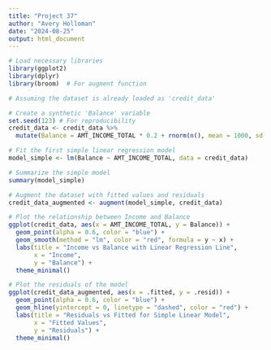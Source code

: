 ---
title: "Project 37"
author: "Avery Holloman"
date: "2024-08-25"
output: html_document
---

```{r}
# Load necessary libraries
library(ggplot2)
library(dplyr)
library(broom)  # For augment function

# Assuming the dataset is already loaded as 'credit_data'

# Create a synthetic 'Balance' variable
set.seed(123) # For reproducibility
credit_data <- credit_data %>%
  mutate(Balance = AMT_INCOME_TOTAL * 0.2 + rnorm(n(), mean = 1000, sd = 200))

# Fit the first simple linear regression model
model_simple <- lm(Balance ~ AMT_INCOME_TOTAL, data = credit_data)

# Summarize the simple model
summary(model_simple)

# Augment the dataset with fitted values and residuals
credit_data_augmented <- augment(model_simple, credit_data)

# Plot the relationship between Income and Balance
ggplot(credit_data, aes(x = AMT_INCOME_TOTAL, y = Balance)) +
  geom_point(alpha = 0.6, color = "blue") +
  geom_smooth(method = "lm", color = "red", formula = y ~ x) +
  labs(title = "Income vs Balance with Linear Regression Line",
       x = "Income",
       y = "Balance") +
  theme_minimal()

# Plot the residuals of the model
ggplot(credit_data_augmented, aes(x = .fitted, y = .resid)) +
  geom_point(alpha = 0.6, color = "blue") +
  geom_hline(yintercept = 0, linetype = "dashed", color = "red") +
  labs(title = "Residuals vs Fitted for Simple Linear Model",
       x = "Fitted Values",
       y = "Residuals") +
  theme_minimal()


```
